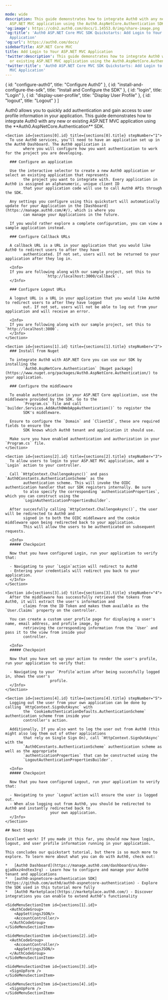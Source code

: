 ```yaml
---

mode: wide
description: This guide demonstrates how to integrate Auth0 with any new or existing
  ASP.NET MVC application using the Auth0.AspNetCore.Authentication SDK.
'og:image': https://cdn2.auth0.com/docs/1.14553.0/img/share-image.png
'og:title': 'Auth0 ASP.NET Core MVC SDK Quickstarts: Add Login to Your ASP.NET MVC
  Application'
'og:url': https://auth0.com/docs/
sidebarTitle: ASP.NET Core MVC
title: Add Login to Your ASP.NET MVC Application
'twitter:description': This guide demonstrates how to integrate Auth0 with any new
  or existing ASP.NET MVC application using the Auth0.AspNetCore.Authentication SDK.
'twitter:title': 'Auth0 ASP.NET Core MVC SDK Quickstarts: Add Login to Your ASP.NET
  MVC Application'
---
```





<QuickstartButtons githubLink="https://github.com/auth0-samples/auth0-aspnetcore-mvc-samples/tree/master/Quickstart/Sample" downloadLink="https://auth0.auth0.com/u/login/"/>

  { id: "configure-auth0", title: "Configure Auth0" },
  { id: "install-and-configure-the-sdk", title: "Install and Configure the SDK" },
  { id: "login", title: "Login" },
  { id: "display-user-profile", title: "Display User Profile" },
  { id: "logout", title: "Logout" }
]

<Recipe>
  <Content>
    Auth0 allows you to quickly add authentication and gain access to user profile information in your application.
        This guide demonstrates how to integrate Auth0 with any new or existing ASP.NET MVC application using the
        **Auth0.AspNetCore.Authentication** SDK.

    <Section id={sections[0].id} title={sections[0].title} stepNumber="1">
      To use Auth0 services, you’ll need to have an application set up in the Auth0 Dashboard. The Auth0 application is
            where you will configure how you want authentication to work for the project you are developing.

      ### Configure an application

      Use the interactive selector to create a new Auth0 application or select an existing application that represents
            the project you want to integrate with. Every application in Auth0 is assigned an alphanumeric, unique client ID
            that your application code will use to call Auth0 APIs through the SDK.

      Any settings you configure using this quickstart will automatically update for your Application in the [Dashboard](https://manage.auth0.com/#/), which is where you
            can manage your Applications in the future.

      If you would rather explore a complete configuration, you can view a sample application instead.

      ### Configure Callback URLs

      A callback URL is a URL in your application that you would like Auth0 to redirect users to after they have
            authenticated. If not set, users will not be returned to your application after they log in.

      <Info>
      If you are following along with our sample project, set this to
                      `http://localhost:3000/callback`.
      </Info>

      ### Configure Logout URLs

      A logout URL is a URL in your application that you would like Auth0 to redirect users to after they have logged
            out. If not set, users will not be able to log out from your application and will receive an error.

      <Info>
      If you are following along with our sample project, set this to `http://localhost:3000`.
      </Info>
    </Section>

    <Section id={sections[1].id} title={sections[1].title} stepNumber="2">
      ### Install from Nuget

      To integrate Auth0 with ASP.NET Core you can use our SDK by installing the
            `Auth0.AspNetCore.Authentication` [Nuget package](https://www.nuget.org/packages/Auth0.AspNetCore.Authentication/) to your application.

      ### Configure the middleware

      To enable authentication in your ASP.NET Core application, use the middleware provided by the SDK. Go to the
            `Program.cs` file and call `builder.Services.AddAuth0WebAppAuthentication()` to register the
            SDK's middleware.

      Ensure to configure the `Domain` and `ClientId`, these are required fields to ensure the
            SDK knows which Auth0 tenant and application it should use.

      Make sure you have enabled authentication and authorization in your `Program.cs` file.
    </Section>

    <Section id={sections[2].id} title={sections[2].title} stepNumber="3">
      To allow users to login to your ASP.NET MVC application, add a `Login` action to your controller.

      Call `HttpContext.ChallengeAsync()` and pass `Auth0Constants.AuthenticationScheme` as the
            authentication scheme. This will invoke the OIDC authentication handler that our SDK registers internally. Be sure
            to also specify the corresponding `authenticationProperties`, which you can construct using the
            `LoginAuthenticationPropertiesBuilder`.

      After succesfully calling `HttpContext.ChallengeAsync()`, the user will be redirected to Auth0 and
            signed in to both the OIDC middleware and the cookie middleware upon being redirected back to your application.
            This will allow the users to be authenticated on subsequent requests.

      <Info>
      ##### Checkpoint

      Now that you have configured Login, run your application to verify that:

      - Navigating to your `Login`action will redirect to Auth0
      - Entering your credentials will redirect you back to your application.
      </Info>
    </Section>

    <Section id={sections[3].id} title={sections[3].title} stepNumber="4">
      After the middleware has successfully retrieved the tokens from Auth0, it will extract the user's information and
            claims from the ID Token and makes them available as the `User.Claims` property on the controller.

      You can create a custom user profile page for displaying a user's name, email address, and profile image, by
            retrieving the corresponding information from the `User` and pass it to the view from inside your
            controller.

      <Info>
      ##### Checkpoint

      Now that you have set up your action to render the user's profile, run your application to verify that:

      - Navigating to your `Profile`action after being succesfully logged in, shows the user's
                        profile.
      </Info>
    </Section>

    <Section id={sections[4].id} title={sections[4].title} stepNumber="5">
      Logging out the user from your own application can be done by calling `HttpContext.SignOutAsync` with
            the `CookieAuthenticationDefaults.AuthenticationScheme` authentication scheme from inside your
            controller's action.

      Additionally, If you also want to log the user out from Auth0 (this might also log them out of other applications
            that rely on Single Sign On), call `HttpContext.SignOutAsync` with the
            `Auth0Constants.AuthenticationScheme` authentication scheme as well as the appropriate
            `authenticationProperties` that can be constructed using the
            `LogoutAuthenticationPropertiesBuilder`.

      <Info>
      ##### Checkpoint

      Now that you have configured Logout, run your application to verify that:

      - Navigating to your `Logout`action will ensure the user is logged out.
      - When also logging out from Auth0, you should be redirected to Auth0 and instantly redirected back to
                        your own application.
      </Info>
    </Section>

    ## Next Steps

    Excellent work! If you made it this far, you should now have login, logout, and user profile information running in your application.

    This concludes our quickstart tutorial, but there is so much more to explore. To learn more about what you can do with Auth0, check out:

    *   [Auth0 Dashboard](https://manage.auth0.com/dashboard/us/dev-gja8kxz4ndtex3rq) - Learn how to configure and manage your Auth0 tenant and applications
    *   [auth0-aspnetcore-authentication SDK](https://github.com/auth0/auth0-aspnetcore-authentication) - Explore the SDK used in this tutorial more fully
    *   [Auth0 Marketplace](https://marketplace.auth0.com/) - Discover integrations you can enable to extend Auth0’s functionality
  </Content>

  <SideMenu sections={sections}>
    <SideMenuSectionItem id={sections[0].id}>
      <SignUpForm />
    </SideMenuSectionItem>

    <SideMenuSectionItem id={sections[1].id}>
      <AuthCodeGroup>
        <AppSettingsJSON/>
        <AccountController/>
      </AuthCodeGroup>
    </SideMenuSectionItem>

    <SideMenuSectionItem id={sections[2].id}>
      <AuthCodeGroup>
        <AccountController/>
        <AppSettingsJSON/>
      </AuthCodeGroup>
    </SideMenuSectionItem>

    <SideMenuSectionItem id={sections[3].id}>
      <SignUpForm />
    </SideMenuSectionItem>

    <SideMenuSectionItem id={sections[4].id}>
      <SignUpForm />
    </SideMenuSectionItem>

  </SideMenu>
</Recipe>

